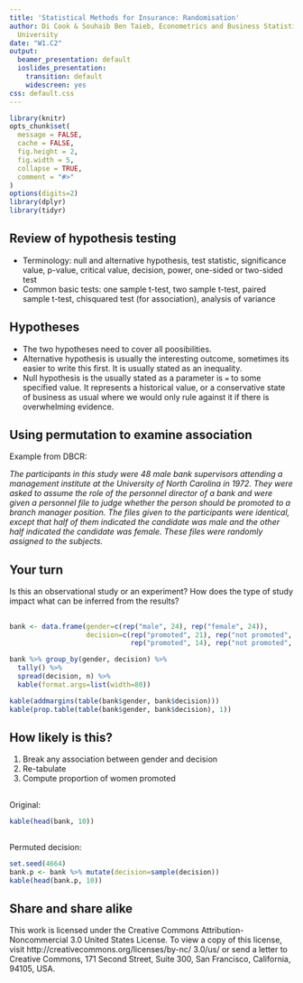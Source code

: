 ```yaml
---
title: 'Statistical Methods for Insurance: Randomisation'
author: Di Cook & Souhaib Ben Taieb, Econometrics and Business Statistics, Monash
  University
date: "W1.C2"
output:
  beamer_presentation: default
  ioslides_presentation:
    transition: default
    widescreen: yes
css: default.css
---
```


```r
library(knitr)
opts_chunk$set(
  message = FALSE,
  cache = FALSE,
  fig.height = 2,
  fig.width = 5,
  collapse = TRUE,
  comment = "#>"
)
options(digits=2)
library(dplyr)
library(tidyr)
```

## Review of hypothesis testing

- Terminology: null and alternative hypothesis, test statistic, significance value, p-value, critical value, decision, power, one-sided or two-sided test
- Common basic tests: one sample t-test, two sample t-test, paired sample t-test, chisquared test (for association), analysis of variance

## Hypotheses

- The two hypotheses need to cover all poosibilities.
- Alternative hypothesis is usually the interesting outcome, sometimes its easier to write this first. It is usually stated as an inequality.
- Null hypothesis is the usually stated as a parameter is `=` to some specified value. It represents a historical value, or a conservative state of business as usual where we would only rule against it if there is overwhelming evidence.

## Using permutation to examine association

Example from DBCR: 

*The participants in this study were 48 male bank supervisors attending a management institute at the University of North Carolina in 1972. They were asked to assume the role of the personnel director of a bank and were given a personnel file to judge whether the person should be promoted to a branch manager position. The files given to the participants were identical, except that half of them indicated the candidate was male and the other half indicated the candidate was female. These files were randomly assigned to the subjects.*

## Your turn

Is this an observational study or an experiment? How does
the type of study impact what can be inferred from the results?

##

```r
bank <- data.frame(gender=c(rep("male", 24), rep("female", 24)), 
                   decision=c(rep("promoted", 21), rep("not promoted", 3), 
                              rep("promoted", 14), rep("not promoted", 10)))
```

```r
bank %>% group_by(gender, decision) %>%
  tally() %>% 
  spread(decision, n) %>%
  kable(format.args=list(width=80))
```

```r
kable(addmargins(table(bank$gender, bank$decision)))
kable(prop.table(table(bank$gender, bank$decision), 1))
```

## How likely is this?
 
1. Break any association between gender and decision
2. Re-tabulate
3. Compute proportion of women promoted

##

Original: 

```r
kable(head(bank, 10))
```

##

Permuted decision:

```r
set.seed(4664)
bank.p <- bank %>% mutate(decision=sample(decision))
kable(head(bank.p, 10))
```

## Share and share alike

This work is licensed under the Creative Commons Attribution-Noncommercial 3.0 United States License. To view a copy of this license, visit http://creativecommons.org/licenses/by-nc/ 3.0/us/ or send a letter to Creative Commons, 171 Second Street, Suite 300, San Francisco, California, 94105, USA.

